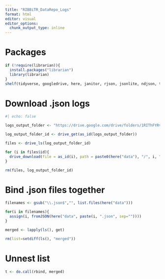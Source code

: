 ```yaml
---
title: "RIBBiTR_DataRepo_Logs"
format: html
editor: visual
editor_options: 
  chunk_output_type: inline
---
```


# Packages
```r

if (!require(librarian)){
  install.packages("librarian")
  library(librarian)
}
shelf(tidyverse, googledrive, here, janitor, rjson, jsonlite, ndjson, tidyjson, learnitdown)


```

# Download .json logs
```r
#| echo: false

logs_output_folder <- "https://drive.google.com/drive/folders/1RIThFYRvFXQ0m0XefcETOCQ05meM_7wr"

log_output_folder_id <- drive_get(as_id(logs_output_folder))

files <- drive_ls(log_output_folder_id) 

for (i in files$id){
  drive_download(file = as_id(i), path = paste0(here("data"), "/", i, ".json"), overwrite = T)
}

rm(files, log_output_folder_id)
```

# Bind .json files together
```r

filenames <- gsub("\\.json$","", list.files(here("data")))

for(i in filenames){
  assign(i, fromJSON(here("data", paste(i, ".json", sep=""))))
}

merged <- lapply(ls(), get)

rm(list=setdiff(ls(), "merged"))

```

# Unnest list
```r


t <- do.call(rbind, merged)

```



